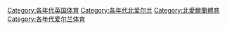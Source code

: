 [[Category:各年代英国体育|Category:各年代英国体育]]
[[Category:各年代北爱尔兰|Category:各年代北爱尔兰]]
[[Category:北愛爾蘭體育|Category:北愛爾蘭體育]]
[[Category:各年代爱尔兰体育|Category:各年代爱尔兰体育]]